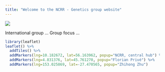 ```yaml
---
title: "Welcome to the NCRR - Genetics group website"
---
```


![](C:/Users/au576454/Documents/YOURGITHUB.github.io\picsandembeds/grp.png)

International group ... 
Group focus ...


```r
library(leaflet)
leaflet() %>%
  addTiles() %>%  
  addMarkers(lng=10.182672, lat=56.163962, popup="NCRR, central hub") %>%
  addMarkers(lng=4.831376, lat=45.761270, popup="Florian Privé") %>%
  addMarkers(lng=153.025869, lat=-27.470565, popup="Zhihong Zhu")
```